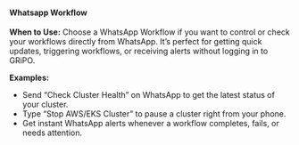 #### Whatsapp Workflow

<b>When to Use:</b>
Choose a WhatsApp Workflow if you want to control or check your workflows directly from WhatsApp.
It’s perfect for getting quick updates, triggering workflows, or receiving alerts without logging in to GRiPO.

<b>Examples:</b>

* Send “Check Cluster Health” on WhatsApp to get the latest status of your cluster.
* Type “Stop AWS/EKS Cluster” to pause a cluster right from your phone.
* Get instant WhatsApp alerts whenever a workflow completes, fails, or needs attention.